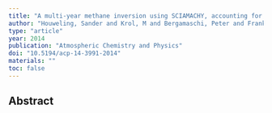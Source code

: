 ```yaml
---
title: "A multi-year methane inversion using SCIAMACHY, accounting for systematic errors using TCCON measurements"
author: "Houweling, Sander and Krol, M and Bergamaschi, Peter and Frankenberg, Christian and Dlugokencky, EJ and Morino, I and Notholt, Justus and Sherlock, V and Wunch, D and Beck, Veronika and others"
type: "article"
year: 2014
publication: "Atmospheric Chemistry and Physics"
doi: "10.5194/acp-14-3991-2014"
materials: ""
toc: false
---
```


## Abstract

